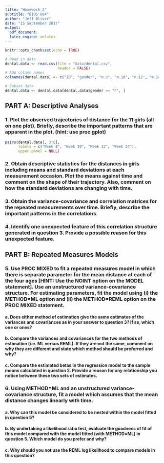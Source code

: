 ```yaml
---
title: "Homework 2"
subtitle: "BIOS 684"
author: "Jeff Oliver"
date: "15 September 2017"
output: 
  pdf_document:
  latex_engine: xelatex
---
```


```r
knitr::opts_chunk$set(echo = TRUE)
```

<!--
Instructions:
1. For each question requiring data analysis, support your conclusions by including the
relevant SAS output in your answer.
2. Include your SAS program as an Appendix to your solutions (PLEASE don’t include
the output from your program!).

Joint Modeling of Mean and Covariance in the Dental Growth Study
In a study of dental growth, measurements of the distance (mm) from the center of the
pituitary gland to the pteryomaxillary fissure were obtained on 11 girls and 16 boys at
ages 8, 10, 12 and 14 years (Potthoff and Roy, 1964).

The data are in the file “dental.txt” on the D2L dataset folder. Each row of the data
set contains the following six variables: subject ID, gender (“F” or “M”), and the
measurements at ages 8, 10, 12 and 14 years, respectively.

For all analyses in this homework, subset the dataset to contain only the
measurements for the girls.
-->

```r
# Read in data
dental.data <- read.csv(file = "data/dental.csv",
                        header = FALSE)
# Add column names
colnames(dental.data) <- c("ID", "gender", "m.8", "m.10", "m.12", "m.14")

# Subset data
dental.data <- dental.data[dental.data$gender == "F", ]
```


## PART A: Descriptive Analyses
### 1. Plot the observed trajectories of distance for the 11 girls (all on one plot). Briefly, describe the important patterns that are apparent in the plot. (hint: use proc gplot)

```r
pairs(dental.data[, 3:6], 
      labels = c("Week 8", "Week 10", "Week 12", "Week 14"),
      upper.panel = NULL)
```

### 2. Obtain descriptive statistics for the distances in girls including means and standard deviations at each measurement occasion. Plot the means against time and comment on the shape of their trajectory. Also, comment on how the standard deviations are changing with time.

### 3. Obtain the variance-covariance and correlation matrices for the repeated measurements over time. Briefly, describe the important patterns in the correlations.

### 4. Identify one unexpected feature of this correlation structure generated in question 3. Provide a possible reason for this unexpected feature.

## PART B: Repeated Measures Models
### 5. Use PROC MIXED to fit a repeated measures model in which there is separate parameter for the mean distance at each of the four ages [HINT: Use the NOINT option on the MODEL statement]. Use an unstructured variance-covariance structure. For estimating parameters, fit the model using (i) the METHOD=ML option and (ii) the METHOD=REML option on the PROC MIXED statement.

#### a. Does either method of estimation give the same estimates of the variances and covariances as in your answer to question 3? If so, which one or ones?

#### b. Compare the variances and covariances for the two methods of estimation (i.e. ML versus REML). If they are not the same, comment on why they are different and state which method should be preferred and why?

#### c. Compare the estimated betas in the regression model to the sample means calculated in question 2. Provide a reason for any relationship you notice between these two sets of estimates.

### 6. Using METHOD=ML and an unstructured variance-covariance structure, fit a model which assumes that the mean distance changes linearly with time.

#### a. Why can this model be considered to be nested within the model fitted in question 5?

#### b. By undertaking a likelihood ratio test, evaluate the goodness of fit of this model compared with the model fitted (with METHOD=ML) in question 5. Which model do you prefer and why?

#### c. Why should you not use the REML log likelihood to compare models in this question?